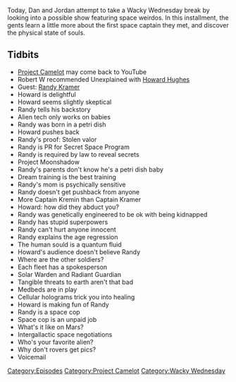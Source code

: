 {{DEFAULTSORT:
    #_EPISODE_0476:Moon Colonies Part 2
}}{{Episode
    | title           = Moon Colonies Part 2
    | caption         = Listen to this episode on [https://knowledgefight.libsyn.com/476-moon-colonies-part-2 Libsyn] [https://open.spotify.com/episode/3CLRZg4j8Zwhyk3vB49zo7 Spotify], Read the [[Transcript/476: Moon Colonies Part 2|Unofficial Transcript]], View discussion on [https://reddit.com/il2rby Reddit]
    | episodeNumber   = 476
    | length          = 01:38:11
    | airDate         = September 2, 2020
    | episodeType     = [[:Category:Project Camelot|Project Camelot]], [[:Category:Wacky Wednesday|Wacky Wednesday]]
    | appearance      = [[Howard Hughes]], [[Randy Kramer]]
    | previousEpisode = [[475: August 24-26, 2020]]
    | nextEpisode     = [[477: September 3, 2020]]
}}

{{Stub}}

Today, Dan and Jordan attempt to take a Wacky Wednesday break by looking into a possible show featuring space weirdos. In this installment, the gents learn a little more about the first space captain they met, and discover the physical state of souls.

==Tidbits==

*[[Project Camelot]] may come back to YouTube
*Robert W recommended Unexplained with [[Howard Hughes]]
*Guest: [[Randy Kramer]]
*Howard is delightful
*Howard seems slightly skeptical
*Randy tells his backstory
*Alien tech only works on babies
*Randy was born in a petri dish
*Howard pushes back
*Randy's proof: Stolen valor
*Randy is PR for Secret Space Program
*Randy is required by law to reveal secrets
*Project Moonshadow
*Randy's parents don't know he's a petri dish baby
*Dream training is the best training
*Randy's mom is psychically sensitive
*Randy doesn't get pushback from anyone
*More Captain Kremin than Captain Kramer
*Howard: how did they abduct you?
*Randy was genetically engineered to be ok with being kidnapped
*Randy has stupid superpowers
*Randy can't hurt anyone innocent
*Randy explains the age regression
*The human sould is a quantum fluid
*Howard's audience doesn't believe Randy
*Where are the other soldiers?
*Each fleet has a spokesperson
*Solar Warden and Radiant Guardian
*Tangible threats to earth aren't that bad
*Medbeds are in play
*Cellular holograms trick you into healing
*Howard is making fun of Randy
*Randy is a space cop
*Space cop is an unpaid job
*What's it like on Mars?
*Intergallactic space negotiations
*Who's your favorite alien?
*Why don't rovers get pics?
*Voicemail

[[Category:Episodes]]
[[Category:Project Camelot]]
[[Category:Wacky Wednesday]]

